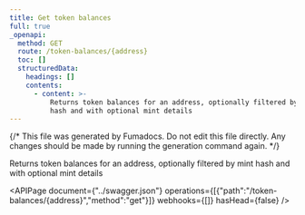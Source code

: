 ```yaml
---
title: Get token balances
full: true
_openapi:
  method: GET
  route: /token-balances/{address}
  toc: []
  structuredData:
    headings: []
    contents:
      - content: >-
          Returns token balances for an address, optionally filtered by mint
          hash and with optional mint details
---
```


{/* This file was generated by Fumadocs. Do not edit this file directly. Any changes should be made by running the generation command again. */}

Returns token balances for an address, optionally filtered by mint hash and with optional mint details

<APIPage document={"../swagger.json"} operations={[{"path":"/token-balances/{address}","method":"get"}]} webhooks={[]} hasHead={false} />